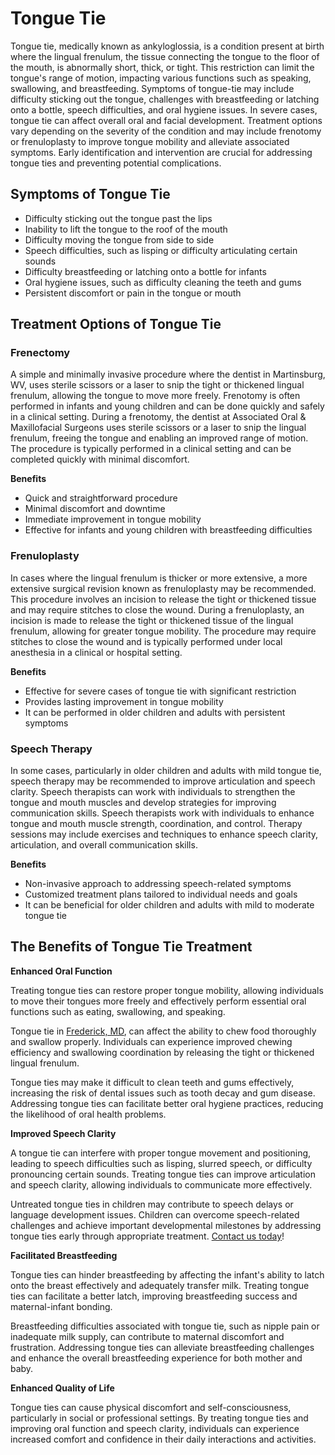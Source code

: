 # Tongue Tie

Tongue tie, medically known as ankyloglossia, is a condition present at birth where the lingual frenulum, the tissue connecting the tongue to the floor of the mouth, is abnormally short, thick, or tight. This restriction can limit the tongue's range of motion, impacting various functions such as speaking, swallowing, and breastfeeding. Symptoms of tongue-tie may include difficulty sticking out the tongue, challenges with breastfeeding or latching onto a bottle, speech difficulties, and oral hygiene issues. In severe cases, tongue tie can affect overall oral and facial development. Treatment options vary depending on the severity of the condition and may include frenotomy or frenuloplasty to improve tongue mobility and alleviate associated symptoms. Early identification and intervention are crucial for addressing tongue ties and preventing potential complications.

## Symptoms of Tongue Tie

- Difficulty sticking out the tongue past the lips
- Inability to lift the tongue to the roof of the mouth
- Difficulty moving the tongue from side to side
- Speech difficulties, such as lisping or difficulty articulating certain sounds
- Difficulty breastfeeding or latching onto a bottle for infants
- Oral hygiene issues, such as difficulty cleaning the teeth and gums
- Persistent discomfort or pain in the tongue or mouth

## Treatment Options of Tongue Tie

### Frenectomy

A simple and minimally invasive procedure where the dentist in Martinsburg, WV, uses sterile scissors or a laser to snip the tight or thickened lingual frenulum, allowing the tongue to move more freely. Frenotomy is often performed in infants and young children and can be done quickly and safely in a clinical setting. During a frenotomy, the dentist at Associated Oral & Maxillofacial Surgeons uses sterile scissors or a laser to snip the lingual frenulum, freeing the tongue and enabling an improved range of motion. The procedure is typically performed in a clinical setting and can be completed quickly with minimal discomfort.

**Benefits**

- Quick and straightforward procedure
- Minimal discomfort and downtime
- Immediate improvement in tongue mobility
- Effective for infants and young children with breastfeeding difficulties

### Frenuloplasty

In cases where the lingual frenulum is thicker or more extensive, a more extensive surgical revision known as frenuloplasty may be recommended. This procedure involves an incision to release the tight or thickened tissue and may require stitches to close the wound. During a frenuloplasty, an incision is made to release the tight or thickened tissue of the lingual frenulum, allowing for greater tongue mobility. The procedure may require stitches to close the wound and is typically performed under local anesthesia in a clinical or hospital setting.

**Benefits**

- Effective for severe cases of tongue tie with significant restriction
- Provides lasting improvement in tongue mobility
- It can be performed in older children and adults with persistent symptoms

### Speech Therapy

In some cases, particularly in older children and adults with mild tongue tie, speech therapy may be recommended to improve articulation and speech clarity. Speech therapists can work with individuals to strengthen the tongue and mouth muscles and develop strategies for improving communication skills. Speech therapists work with individuals to enhance tongue and mouth muscle strength, coordination, and control. Therapy sessions may include exercises and techniques to enhance speech clarity, articulation, and overall communication skills.

**Benefits**

- Non-invasive approach to addressing speech-related symptoms
- Customized treatment plans tailored to individual needs and goals
- It can be beneficial for older children and adults with mild to moderate tongue tie

## The Benefits of Tongue Tie Treatment

**Enhanced Oral Function**

Treating tongue ties can restore proper tongue mobility, allowing individuals to move their tongues more freely and effectively perform essential oral functions such as eating, swallowing, and speaking.

Tongue tie in [Frederick, MD](/contact), can affect the ability to chew food thoroughly and swallow properly. Individuals can experience improved chewing efficiency and swallowing coordination by releasing the tight or thickened lingual frenulum.

Tongue ties may make it difficult to clean teeth and gums effectively, increasing the risk of dental issues such as tooth decay and gum disease. Addressing tongue ties can facilitate better oral hygiene practices, reducing the likelihood of oral health problems.

**Improved Speech Clarity**

A tongue tie can interfere with proper tongue movement and positioning, leading to speech difficulties such as lisping, slurred speech, or difficulty pronouncing certain sounds. Treating tongue ties can improve articulation and speech clarity, allowing individuals to communicate more effectively.

Untreated tongue ties in children may contribute to speech delays or language development issues. Children can overcome speech-related challenges and achieve important developmental milestones by addressing tongue ties early through appropriate treatment. [Contact us today](/contact)!

**Facilitated Breastfeeding**

Tongue ties can hinder breastfeeding by affecting the infant's ability to latch onto the breast effectively and adequately transfer milk. Treating tongue ties can facilitate a better latch, improving breastfeeding success and maternal-infant bonding.

Breastfeeding difficulties associated with tongue tie, such as nipple pain or inadequate milk supply, can contribute to maternal discomfort and frustration. Addressing tongue ties can alleviate breastfeeding challenges and enhance the overall breastfeeding experience for both mother and baby.

**Enhanced Quality of Life**

Tongue ties can cause physical discomfort and self-consciousness, particularly in social or professional settings. By treating tongue ties and improving oral function and speech clarity, individuals can experience increased comfort and confidence in their daily interactions and activities.

